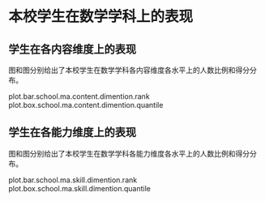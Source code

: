 <!-- chapter dimention -->

\mytext

# 本校学生在数学学科上的表现

## 学生在各内容维度上的表现

图\ref{fig: `r gio.R$GetPlotTitle("plot.bar.school.ma.content.dimention.rank")`}和图\ref{fig: `r gio.R$GetPlotTitle("plot.box.school.ma.content.dimention.quantile")`}分别给出了本校学生在数学学科各内容维度各水平上的人数比例和得分分布。

plot.bar.school.ma.content.dimention.rank
plot.box.school.ma.content.dimention.quantile

## 学生在各能力维度上的表现

图\ref{fig: `r gio.R$GetPlotTitle("plot.bar.school.ma.skill.dimention.rank")`}和图\ref{fig: `r gio.R$GetPlotTitle("plot.box.school.ma.skill.dimention.quantile")`}分别给出了本校学生在数学学科各能力维度各水平上的人数比例和得分分布。

plot.bar.school.ma.skill.dimention.rank
plot.box.school.ma.skill.dimention.quantile


<!-- end of chapter dimention -->
